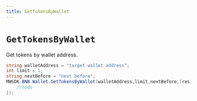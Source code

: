 ```yaml
---
title: GetTokensByWallet
---
```


# `GetTokensByWallet`

Get tokens by wallet address.

```csharp
string walletAddress = "target wallet address";
int limit = 1;
string nextBefore = "next before";
MWSDK.BNB.Wallet.GetTokensByWallet(walletAddress,limit,nextBefore,(res) => {
    //todo
});
```